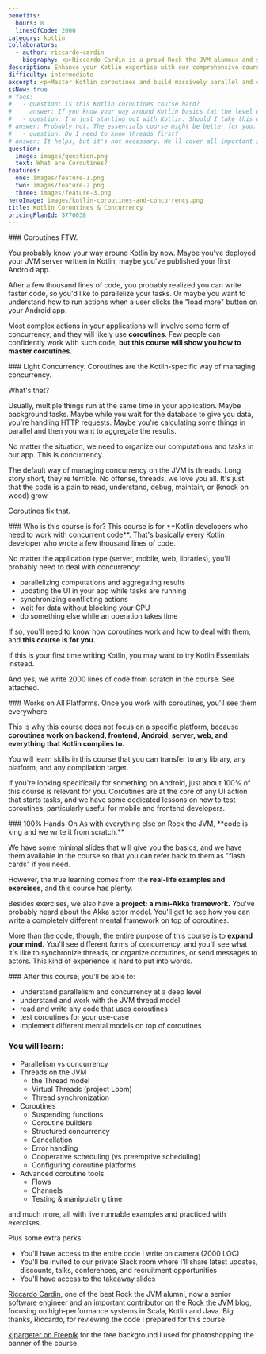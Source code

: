 ```yaml
---
benefits:
  hours: 8
  linesOfCode: 2000
category: kotlin
collaborators:
  - author: riccardo-cardin
    biography: <p>Riccardo Cardin is a proud Rock the JVM alumnus and senior software engineer focusing on high-performance systems in Scala, Kotlin and Java.</p><p>He is also one of the two leading lecturers of the Software Engineering course inside the Computer Science BSc, hosted by Dipartimento di Matematica of the University of Padova.</p><p>Riccardo is actively interested in the application of design patterns and design best practices. He is constantly increasing his knowledge of the software's design and development continuously, which brought him to Rock the JVM.</p>
description: Enhance your Kotlin expertise with our comprehensive course designed for experienced developers. Master Kotlin coroutines and learn to build massively parallel and concurrent applications through hands-on exercises and practical lessons. Perfect for those looking to advance their skills in Kotlin development.
difficulty: intermediate
excerpt: <p>Master Kotlin coroutines and build massively parallel and concurrent applications with our hands-on course designed for pro Kotlin developers</p>
isNew: true
# faqs:
#   - question: Is this Kotlin coroutines course hard?
#     answer: If you know your way around Kotlin basics (at the level of the Kotlin Essentials course), you should be fine. If this is your first time with Kotlin (or first time coding), I recommend you take the Kotlin Essentials course first.
#   - question: I'm just starting out with Kotlin. Should I take this course?
# answer: Probably not. The essentials course might be better for you.
#   - question: Do I need to know threads first?
# answer: It helps, but it's not necessary. We'll cover all important ideas on JVM threads in the course so that you're well equipped to work with coroutines.
question:
  image: images/question.png
  text: What are Coroutines?
features:
  one: images/feature-1.png
  two: images/feature-2.png
  three: images/feature-3.png
heroImage: images/kotlin-coroutines-and-concurrency.png
title: Kotlin Coroutines & Concurrency
pricingPlanId: 5770038
---
```



<CourseLayout>
<Fragment slot="goal">
### Coroutines FTW.

You probably know your way around Kotlin by now. Maybe you've deployed your JVM server written in Kotlin, maybe you've published your first Android app.

After a few thousand lines of code, you probably realized you can write faster code, so you'd like to parallelize your tasks. Or maybe you want to understand how to run actions when a user clicks the "load more" button on your Android app.

Most complex actions in your applications will involve some form of concurrency, and they will likely use **coroutines**. Few people can confidently work with such code, **but this course will show you how to master coroutines.**

</Fragment>
<Fragment slot="question">
### Light Concurrency.
Coroutines are the Kotlin-specific way of managing concurrency.

What's that?

Usually, multiple things run at the same time in your application. Maybe background tasks. Maybe while you wait for the database to give you data, you're handling HTTP requests. Maybe you're calculating some things in parallel and then you want to aggregate the results.

No matter the situation, we need to organize our computations and tasks in our app. This is concurrency.

The default way of managing concurrency on the JVM is threads. Long story short, they're terrible. No offense, threads, we love you all. It's just that the code is a pain to read, understand, debug, maintain, or (knock on wood) grow.

Coroutines fix that.

</Fragment>
<Fragment slot="feature1">
### Who is this course is for?
This course is for **Kotlin developers who need to work with concurrent code**. That's basically every Kotlin developer who wrote a few thousand lines of code.

No matter the application type (server, mobile, web, libraries), you'll probably need to deal with concurrency:

- parallelizing computations and aggregating results
- updating the UI in your app while tasks are running
- synchronizing conflicting actions
- wait for data without blocking your CPU
- do something else while an operation takes time

If so, you'll need to know how coroutines work and how to deal with them, and **this course is for you.**

If this is your first time writing Kotlin, you may want to try Kotlin Essentials instead.

And yes, we write 2000 lines of code from scratch in the course. See attached.

</Fragment>
<Fragment slot="feature2">
### Works on All Platforms.
Once you work with coroutines, you'll see them everywhere.

This is why this course does not focus on a specific platform, because **coroutines work on backend, frontend, Android, server, web, and everything that Kotlin compiles to.**

You will learn skills in this course that you can transfer to any library, any platform, and any compilation target.

If you're looking specifically for something on Android, just about 100% of this course is relevant for you. Coroutines are at the core of any UI action that starts tasks, and we have some dedicated lessons on how to test coroutines, particularly useful for mobile and frontend developers.

</Fragment>
<Fragment slot="feature3">
### 100% Hands-On
As with everything else on Rock the JVM, **code is king and we write it from scratch.**

We have some minimal slides that will give you the basics, and we have them available in the course so that you can refer back to them as "flash cards" if you need.

However, the true learning comes from the **real-life examples and exercises**, and this course has plenty.

Besides exercises, we also have a **project: a mini-Akka framework.** You've probably heard about the Akka actor model. You'll get to see how you can write a completely different mental framework on top of coroutines.

More than the code, though, the entire purpose of this course is to **expand your mind.** You'll see different forms of concurrency, and you'll see what it's like to synchronize threads, or organize coroutines, or send messages to actors. This kind of experience is hard to put into words.

</Fragment>
<Fragment slot="skills">
### After this course, you'll be able to:

- understand parallelism and concurrency at a deep level
- understand and work with the JVM thread model
- read and write any code that uses coroutines
- test coroutines for your use-case
- implement different mental models on top of coroutines

### You will learn:

- Parallelism vs concurrency
- Threads on the JVM
  - the Thread model
  - Virtual Threads (project Loom)
  - Thread synchronization
- Coroutines
  - Suspending functions
  - Coroutine builders
  - Structured concurrency
  - Cancellation
  - Error handling
  - Cooperative scheduling (vs preemptive scheduling)
  - Configuring coroutine platforms
- Advanced coroutine tools
  - Flows
  - Channels
  - Testing & manipulating time

and much more, all with live runnable examples and practiced with exercises.

Plus some extra perks:

- You'll have access to the entire code I write on camera (2000 LOC)
- You'll be invited to our private Slack room where I'll share latest updates, discounts, talks, conferences, and recruitment opportunities
- You'll have access to the takeaway slides

</Fragment>
<Fragment slot="thanks">
<p><a href="https://www.linkedin.com/in/riccardocardin/">Riccardo Cardin</a>, one of the best Rock the JVM alumni, now a senior software engineer and an important contributor on the <a href="/articles">Rock the JVM blog</a>, focusing on high-performance systems in Scala, Kotlin and Java. Big thanks, Riccardo, for reviewing the code I prepared for this course.</p>
<p><a href="https://www.freepik.com/free-photo/3d-render-spotlights-grunge-brick-wall_1202914.htm">kjpargeter on Freepik</a> for the free background I used for photoshopping the banner of the course.</p>

</Fragment>
</CourseLayout>
